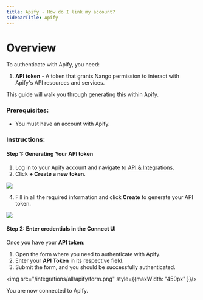 ```yaml
---
title: Apify - How do I link my account?
sidebarTitle: Apify
---
```


# Overview

To authenticate with Apify, you need:
1. **API token** - A token that grants Nango permission to interact with Apify's API resources and services.

This guide will walk you through generating this within Apify.

### Prerequisites:

- You must have an account with Apify.

### Instructions:

#### Step 1: Generating Your API token

1. Log in to your Apify account and navigate to [API & Integrations](https://console.apify.com/settings/integrations).
3. Click **+ Create a new token**.
<img src="/integrations/all/apify/api_tokens.png"/>

4. Fill in all the required information and click **Create** to generate your API token.

<img src="/integrations/all/apify/create_token.png"/>


#### Step 2: Enter credentials in the Connect UI

Once you have your **API token**:
1. Open the form where you need to authenticate with Apify.
2. Enter your **API Token** in its respective field.
3. Submit the form, and you should be successfully authenticated.

<img src="/integrations/all/apify/form.png" style={{maxWidth: "450px" }}/>

You are now connected to Apify.
